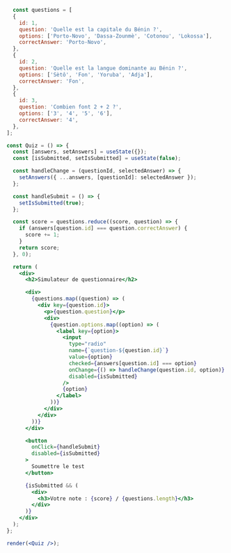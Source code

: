 ```jsx live noInline
  const questions = [
  {
    id: 1,
    question: 'Quelle est la capitale du Bénin ?',
    options: ['Porto-Novo', 'Dassa-Zounmè', 'Cotonou', 'Lokossa'],
    correctAnswer: 'Porto-Novo',
  },
  {
    id: 2,
    question: 'Quelle est la langue dominante au Bénin ?',
    options: ['Sètô', 'Fon', 'Yoruba', 'Adja'],
    correctAnswer: 'Fon',
  },
  {
    id: 3,
    question: 'Combien font 2 + 2 ?',
    options: ['3', '4', '5', '6'],
    correctAnswer: '4',
  },
];

const Quiz = () => {
  const [answers, setAnswers] = useState({});
  const [isSubmitted, setIsSubmitted] = useState(false);

  const handleChange = (questionId, selectedAnswer) => {
    setAnswers({ ...answers, [questionId]: selectedAnswer });
  };

  const handleSubmit = () => {
    setIsSubmitted(true);
  };

  const score = questions.reduce((score, question) => {
    if (answers[question.id] === question.correctAnswer) {
      score += 1;
    }
    return score;
  }, 0);

  return (
    <div>
      <h2>Simulateur de questionnaire</h2>

      <div>
        {questions.map((question) => (
          <div key={question.id}>
            <p>{question.question}</p>
            <div>
              {question.options.map((option) => (
                <label key={option}>
                  <input
                    type="radio"
                    name={`question-${question.id}`}
                    value={option}
                    checked={answers[question.id] === option}
                    onChange={() => handleChange(question.id, option)}
                    disabled={isSubmitted}
                  />
                  {option}
                </label>
              ))}
            </div>
          </div>
        ))}
      </div>

      <button
        onClick={handleSubmit}
        disabled={isSubmitted}
      >
        Soumettre le test
      </button>

      {isSubmitted && (
        <div>
          <h3>Votre note : {score} / {questions.length}</h3>
        </div>
      )}
    </div>
  );
};

render(<Quiz />);
```